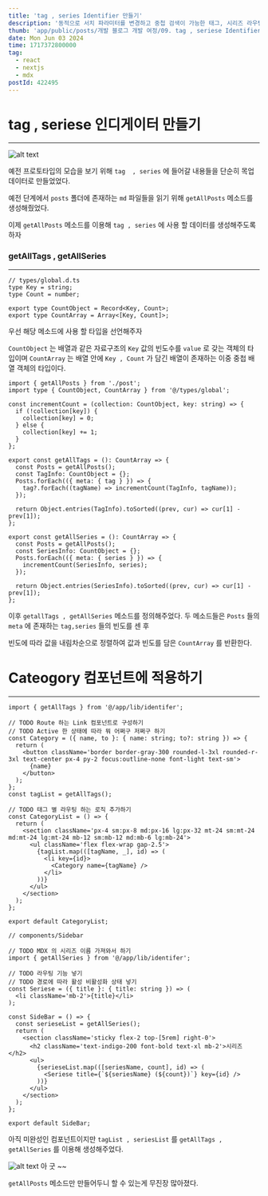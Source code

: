 ```yaml
---
title: 'tag , series Identifier 만들기'
description: '동적으로 서치 파라미터를 변경하고 중첩 검색이 가능한 태그, 시리즈 라우팅 만들기'
thumb: 'app/public/posts/개발 블로그 개발 여정/09. tag , seriese Identifier 만들기/image-1.png'
date: Mon Jun 03 2024
time: 1717372800000
tag:
  - react
  - nextjs
  - mdx
postId: 422495
---
```


# tag , seriese 인디게이터 만들기

---

![alt text](image.png)

예전 프로토타입의 모습을 보기 위해 `tag  , series` 에 들어갈 내용들을 단순히 목업 데이터로 만들었었다.

예전 단계에서 `posts` 폴더에 존재하는 `md` 파일들을 읽기 위해 `getAllPosts` 메소드를 생성해줬었다.

이제 `getAllPosts` 메소드를 이용해 `tag , series` 에 사용 할 데이터를 생성해주도록 하자

### getAllTags , getAllSeries

---

```tsx
// types/global.d.ts
type Key = string;
type Count = number;

export type CountObject = Record<Key, Count>;
export type CountArray = Array<[Key, Count]>;
```

우선 해당 메소드에 사용 할 타입을 선언해주자

`CountObject` 는 배열과 같은 자료구조의 `Key` 값의 빈도수를 `value` 로 갖는 객체의 타입이며 `CountArray` 는 배열 안에 `Key , Count` 가 담긴 배열이 존재하는 이중 중첩 배열 객체의 타입이다.

```tsx
import { getAllPosts } from './post';
import type { CountObject, CountArray } from '@/types/global';

const incrementCount = (collection: CountObject, key: string) => {
  if (!collection[key]) {
    collection[key] = 0;
  } else {
    collection[key] += 1;
  }
};

export const getAllTags = (): CountArray => {
  const Posts = getAllPosts();
  const TagInfo: CountObject = {};
  Posts.forEach(({ meta: { tag } }) => {
    tag?.forEach((tagName) => incrementCount(TagInfo, tagName));
  });

  return Object.entries(TagInfo).toSorted((prev, cur) => cur[1] - prev[1]);
};

export const getAllSeries = (): CountArray => {
  const Posts = getAllPosts();
  const SeriesInfo: CountObject = {};
  Posts.forEach(({ meta: { series } }) => {
    incrementCount(SeriesInfo, series);
  });

  return Object.entries(SeriesInfo).toSorted((prev, cur) => cur[1] - prev[1]);
};
```

이후 `getallTags , getAllSeries` 메소드를 정의해주었다. 두 메소드들은 `Posts` 들의 `meta` 에 존재하는 `tag,series` 들의 빈도를 센 후

빈도에 따라 값을 내림차순으로 정렬하여 값과 빈도를 담은 `CountArray` 를 반환한다.

# Cateogory 컴포넌트에 적용하기

---

```tsx
import { getAllTags } from '@/app/lib/identifer';

// TODO Route 하는 Link 컴포넌트로 구성하기
// TODO Active 한 상태에 따라 뭐 어쩌구 저쩌구 하기
const Category = ({ name, to }: { name: string; to?: string }) => {
  return (
    <button className='border border-gray-300 rounded-l-3xl rounded-r-3xl text-center px-4 py-2 focus:outline-none font-light text-sm'>
      {name}
    </button>
  );
};
const tagList = getAllTags();

// TODO 태그 별 라우팅 하는 로직 추가하기
const CategoryList = () => {
  return (
    <section className='px-4 sm:px-8 md:px-16 lg:px-32 mt-24 sm:mt-24 md:mt-24 lg:mt-24 mb-12 sm:mb-12 md:mb-6 lg:mb-24'>
      <ul className='flex flex-wrap gap-2.5'>
        {tagList.map(([tagName, _], id) => (
          <li key={id}>
            <Category name={tagName} />
          </li>
        ))}
      </ul>
    </section>
  );
};

export default CategoryList;
```

```tsx
// components/Sidebar

// TODO MDX 의 시리즈 이름 가져와서 하기
import { getAllSeries } from '@/app/lib/identifer';

// TODO 라우팅 기능 넣기
// TODO 경로에 따라 활성 비활성화 상태 넣기
const Seriese = ({ title }: { title: string }) => (
  <li className='mb-2'>{title}</li>
);

const SideBar = () => {
  const serieseList = getAllSeries();
  return (
    <section className='sticky flex-2 top-[5rem] right-0'>
      <h2 className='text-indigo-200 font-bold text-xl mb-2'>시리즈</h2>
      <ul>
        {serieseList.map(([seriesName, count], id) => (
          <Seriese title={`${seriesName} (${count})`} key={id} />
        ))}
      </ul>
    </section>
  );
};

export default SideBar;
```

아직 미완성인 컴포넌트이지만 `tagList , seriesList` 를 `getAllTags , getAllSeries` 를 이용해 생성해주었다.

![alt text](image-1.png)
아 굿 ~~

`getAllPosts` 메소드만 만들어두니 할 수 있는게 무진장 많아졌다.
